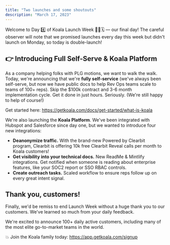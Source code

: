 ```yaml
---
title: "Two launches and some shoutouts"
description: "March 17, 2023"
---
```


Welcome to Day 4️⃣ of Koala Launch Week 🐨🚀🗓️ — our final day! The careful observer will note that we promised launches every day this week but didn't launch on Monday, so today is double-launch!

## 👉 Introducing Full Self-Serve & Koala Platform

As a company helping folks with PLG motions, we want to walk the walk. Today, we're announcing that we're **fully self-service** (we've always been self-serve, but now we have public docs to help Rev Ops teams scale to teams of 100+ reps). Skip the $100k contract and 3-6 month implementation cycle. Get it done in just hours. Seriously. (We're still happy to help of course!)

Get started here: https://getkoala.com/docs/get-started/what-is-koala

We're also launching the **Koala Platform**. We've been integrated with Hubspot and Salesforce since day one, but we wanted to introduce four new integrations:

- **Deanonymize traffic.** With the brand-new Powered by Clearbit program, Clearbit is offering 10k free Clearbit Reveal calls per month to Koala customers!
- **Get visibility into your technical docs.** New ReadMe & Mintlify integrations. Get notified when someone is reading about enterprise features, like your SOC2 report or SSO RBAC controls.
- **Create outreach tasks.** Scaled workflow to ensure reps follow up on every great intent signal.

## Thank you, customers!

Finally, we'd be remiss to end Launch Week without a huge thank you to our customers. We've learned so much from your daily feedback.

We're excited to announce 100+ daily active customers, including many of the most elite go-to-market teams in the world.

💥 Join the Koala family today: https://app.getkoala.com/signup

